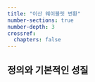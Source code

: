 ```yaml
---
title: "이산 웨이블릿 변환"
number-sections: true
number-depth: 3
crossref:
  chapters: false
---
```


## 정의와 기본적인 성질

::: {.callout-note appearance="minimal"}


::: {#def-wavelet_biorthonomal_basis}





:::

:::








